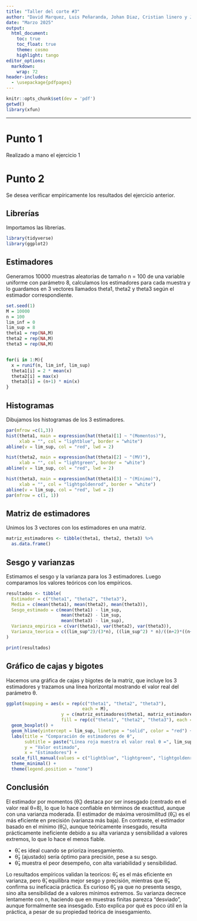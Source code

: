 ---
title: "Taller del corte #3"
author: "David Marquez, Luis Peñaranda, Johan Diaz, Cristian linero y Juan Conrado"
date: "Marzo 2025"
output:
  html_document:
    toc: true  
    toc_float: true  
    theme: cosmo  
    highlight: tango 
editor_options: 
  markdown: 
    wrap: 72
header-includes:
  - \usepackage{pdfpages}
---

```{r setup, include=FALSE}
knitr::opts_chunk$set(dev = 'pdf')
getwd()
library(xfun)
```


------------------------------------------------------------------------

# Punto 1

Realizado a mano el ejercicio 1

<object data="trabajo_estadistica.pdf" type="application/pdf" width="100%" height="800px"> 
</object>

# Punto 2

Se desea verificar empíricamente los resultados del ejercicio anterior.

## Librerías

Importamos las librerias.

```{r}
library(tidyverse)
library(ggplot2)
```

## Estimadores

Generamos 10000 muestras aleatorias de tamaño n = 100 de una variable
uniforme con parámetro 8, calculamos los estimadores para cada muestra y
lo guardamos en 3 vectores llamados theta1, theta2 y theta3 según el
estimador correspondiente.

```{r}
set.seed(1)
M = 10000
n = 100
lim_inf = 0
lim_sup = 8
theta1 = rep(NA,M) 
theta2 = rep(NA,M)
theta3 = rep(NA,M)


for(i in 1:M){
  x = runif(n, lim_inf, lim_sup)
  theta1[i] = 2 * mean(x)
  theta2[i] = max(x)
  theta3[i] = (n+1) * min(x)
}
```

## Histogramas

Dibujamos los histogramas de los 3 estimadores.

```{r}
par(mfrow =c(1,3))
hist(theta1, main = expression(hat(theta)[1] ~ "(Momentos)"), 
     xlab = "", col = "lightblue", border = "white")
abline(v = lim_sup, col = "red", lwd = 2)

hist(theta2, main = expression(hat(theta)[2] ~ "(MV)"), 
     xlab = "", col = "lightgreen", border = "white")
abline(v = lim_sup, col = "red", lwd = 2)

hist(theta3, main = expression(hat(theta)[3] ~ "(Mínimo)"), 
     xlab = "", col = "lightgoldenrod", border = "white")
abline(v = lim_sup, col = "red", lwd = 2)
par(mfrow = c(1, 1))
```

## Matriz de estimadores

Unimos los 3 vectores con los estimadores en una matriz.

```{r}
matriz_estimadores <- tibble(theta1, theta2, theta3) %>% 
  as.data.frame()
```

## Sesgo y varianzas

Estimamos el sesgo y la varianza para los 3 estimadores. Luego
comparamos los valores teóricos con los empíricos.

```{r}
resultados <- tibble(
  Estimador = c("theta1", "theta2", "theta3"),
  Media = c(mean(theta1), mean(theta2), mean(theta3)),
  Sesgo_estimado = c(mean(theta1) - lim_sup, 
                     mean(theta2) - lim_sup, 
                     mean(theta3) - lim_sup),
  Varianza_empirica = c(var(theta1), var(theta2), var(theta3)),
  Varianza_teorica = c((lim_sup^2)/(3*n), ((lim_sup^2) * n)/((n+2)*((n+1)^2)), ((lim_sup^2)*n)/(n+2))
)

print(resultados)
```

## Gráfico de cajas y bigotes

Hacemos una gráfica de cajas y bigotes de la matriz, que incluye los 3
estimadores y trazamos una línea horizontal mostrando el valor real del
parámetro θ.

```{r}
ggplot(mapping = aes(x = rep(c("theta1", "theta2", "theta3"), 
                             each = M),
                     y = c(matriz_estimadores$theta1, matriz_estimadores$theta2, matriz_estimadores$theta3),
                     fill = rep(c("theta1", "theta2", "theta3"), each = M))) +
  geom_boxplot() +
  geom_hline(yintercept = lim_sup, linetype = "solid", color = "red") +
  labs(title = "Comparación de estimadores de θ",
       subtitle = paste("Línea roja muestra el valor real θ =", lim_sup),
       y = "Valor estimado",
       x = "Estimadores") +
  scale_fill_manual(values = c("lightblue", "lightgreen", "lightgoldenrod")) +
  theme_minimal() +
  theme(legend.position = "none")
```

## Conclusión

El estimador por momentos (θ̂₁) destaca por ser insesgado (centrado en el
valor real θ=8), lo que lo hace confiable en términos de exactitud,
aunque con una varianza moderada. El estimador de máxima verosimilitud
(θ̂₂) es el más eficiente en precisión (varianza más baja). En contraste,
el estimador basado en el mínimo (θ̂₃), aunque teóricamente insesgado,
resulta prácticamente ineficiente debido a su alta varianza y
sensibilidad a valores extremos, lo que lo hace el menos fiable.

-   θ̂₁ es ideal cuando se prioriza insesgamiento.
-   θ̂₂ (ajustado) sería óptimo para precisión, pese a su sesgo.
-   θ̂₃ muestra el peor desempeño, con alta variabilidad y sensibilidad.

Lo resultados empíricos validan la teorícos: θ̂₂ es el más eficiente en
varianza, pero θ̂₁ equilibra mejor sesgo y precisión, mientras que θ̂₃
confirma su ineficacia práctica. Es curioso θ̂₃ ya que no presenta sesgo,
sino alta sensibilidad de a valores mínimos extremos. Su varianza
decrece lentamente con n, haciendo que en muestras finitas parezca
"desviado", aunque formalmente sea insesgado. Esto explica por qué es
poco útil en la práctica, a pesar de su propiedad teórica de
insesgamiento.

